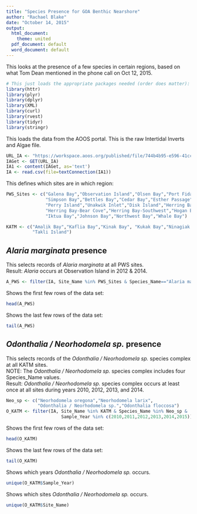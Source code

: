 ```yaml
---
title: "Species Presence for GOA Benthic Nearshore"
author: "Rachael Blake"
date: "October 14, 2015"
output:
  html_document:
    theme: united
  pdf_document: default
  word_document: default
---
```


This looks at the presence of a few species in certain regions, based on what Tom Dean mentioned in the phone call on Oct 12, 2015.  

```r
# This just loads the appropriate packages needed (order does matter):
library(httr)
library(plyr)
library(dplyr)
library(XML)
library(curl)
library(rvest)
library(tidyr)
library(stringr)
```

This loads the data from the AOOS portal.  This is the raw Intertidal Inverts and Algae file.
```r
URL_IA <- "https://workspace.aoos.org/published/file/744b4b95-e596-41cc-9419-881165da2864/BenthicNearshoreSystemsInGOA_SOP04_RockyCover_2006to2014_Data_20141015.csv"
IAGet <- GET(URL_IA)
IA1 <- content(IAGet, as='text')
IA <- read.csv(file=textConnection(IA1))
```

This defines which sites are in which region: 
```r
PWS_Sites <- c("Galena Bay","Observation Island","Olsen Bay","Port Fidalgo",
               "Simpson Bay","Bettles Bay","Cedar Bay","Esther Passage",
               "Perry Island","Unakwik Inlet","Disk Island","Herring Bay",
               "Herring Bay-Bear Cove","Herring Bay-Southwest","Hogan Bay",
               "Iktua Bay","Johnson Bay","Northwest Bay","Whale Bay")

KATM <- c("Amalik Bay","Kaflia Bay","Kinak Bay", "Kukak Bay","Ninagiak Island",
          "Takli Island")
```

## _Alaria marginata_ presence

This selects records of _Alaria marginata_ at all PWS sites.  
Result: _Alaria_ occurs at Observation Island in 2012 & 2014.
```r
A_PWS <- filter(IA, Site_Name %in% PWS_Sites & Species_Name=="Alaria marginata")
```

Shows the first few rows of the data set:
```r
head(A_PWS) 
```

Shows the last few rows of the data set:
```r
tail(A_PWS)
```

##  _Odonthalia / Neorhodomela sp._ presence

This selects records of the _Odonthalia / Neorhodomela sp._ species complex at all KATM sites.  
NOTE: The _Odonthalia / Neorhodomela sp._ species complex includes four Species_Name values.    
Result: _Odonthalia / Neorhodomela sp._ species complex occurs at least once at all sites during years 2010, 2012, 2013, and 2014.
```r
Neo_sp <- c("Neorhodomela oregona","Neorhodomela larix",
            "Odonthalia / Neorhodomela sp.","Odonthalia floccosa")
O_KATM <- filter(IA, Site_Name %in% KATM & Species_Name %in% Neo_sp & 
                     Sample_Year %in% c(2010,2011,2012,2013,2014,2015))
```

Shows the first few rows of the data set: 
```r
head(O_KATM) 
```

Shows the last few rows of the data set:
```r
tail(O_KATM)
```

Shows which years _Odonthalia / Neorhodomela sp._ occurs.
```r
unique(O_KATM$Sample_Year)
```

Shows which sites _Odonthalia / Neorhodomela sp._ occurs. 
```r
unique(O_KATM$Site_Name)
```




